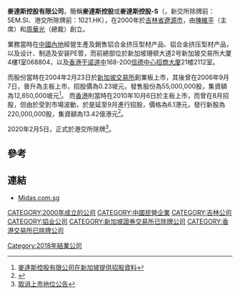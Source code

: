 '''麥達斯控股有限公司'''，簡稱'''麥達斯控股'''或'''麥達斯控股-S'''（'''{{lang-en|Midas Holdings Limited}}'''，新交所除牌前：5EM.SI、港交所除牌前：1021.HK），在2000年於[[吉林省|吉林省]][[遼源市|遼源市]]，由[[陳維平|陳維平]]（主席）和[[周華光|周華光]]（總裁）創立。

業務當時在[[中國內地|中國內地]]經營生產及銷售铝合金挤压型材产品、铝合金挤压型材产品，以及设计、制造及安装PE管，而前總部位於新加坡珊顿大道2号新加玻交易所大厦4樓1室068804，以及[[香港|香港]][[干诺道中|干诺道中]]168-200[[信德中心|信德中心]][[招商大厦|招商大厦]]21楼2112室。

而股份當時在2004年2月23日於[[新加坡交易所|新加坡交易所]]創業板上市，其後曾在2006年9月7日，晉升為主板上市，招股價為0.23坡元，發售股份為55,000,000股，集資額為12,650,000坡元<ref>[http://info.sgx.com/webipo.nsf/96feb765c2b96486482574da0024288d/92cb7bf5afb03fc348256e380014d73b/$FILE/Midas%20-%20Final%20Prospectus.pdf 麥達斯控股有限公司在新加坡提供招股資料]{{dead link|date=2018年5月 |bot=InternetArchiveBot |fix-attempted=yes }}</ref>。 而[[香港|香港]]則當時在2010年10月6日於主板上市，而曾在8月招股，但由於受到市場波動，於是延至9月進行招股，價格為6.1港元，發行新股為220,000,000股，集資額為13.42億港元<ref>{{Cite web |url=http://www.chiefgroup.com.hk/_upload/pdf1_20100921135352_IPO_20100921_1021.pdf |title=有關麥達斯招股資料 |accessdate=2012-03-21 |archive-date=2010-10-11 |archive-url=https://web.archive.org/web/20101011153418/http://www.chiefgroup.com.hk/_upload/pdf1_20100921135352_IPO_20100921_1021.pdf |dead-url=no }}</ref>。

2020年2月5日，正式於港交所除牌<REF>[https://www1.hkexnews.hk/listedco/listconews/sehk/2020/0204/2020020401598_c.pdf 取消上市地位公告]</REF>。

==參考==
{{reflist}}

==連結==
*[https://web.archive.org/web/20190705131654/http://midas.com.sg/ Midas.com.sg]

[[CATEGORY:2000年成立的公司|CATEGORY:2000年成立的公司]]
[[CATEGORY:中國民營企業|CATEGORY:中國民營企業]]
[[CATEGORY:吉林公司|CATEGORY:吉林公司]]
[[CATEGORY:铝业公司|CATEGORY:铝业公司]]
[[Category:2018年結業公司|Category:2018年結業公司]]
[[CATEGORY:新加坡證券交易所已除牌公司|CATEGORY:新加坡證券交易所已除牌公司]]
[[CATEGORY:香港交易所已除牌公司|CATEGORY:香港交易所已除牌公司]]